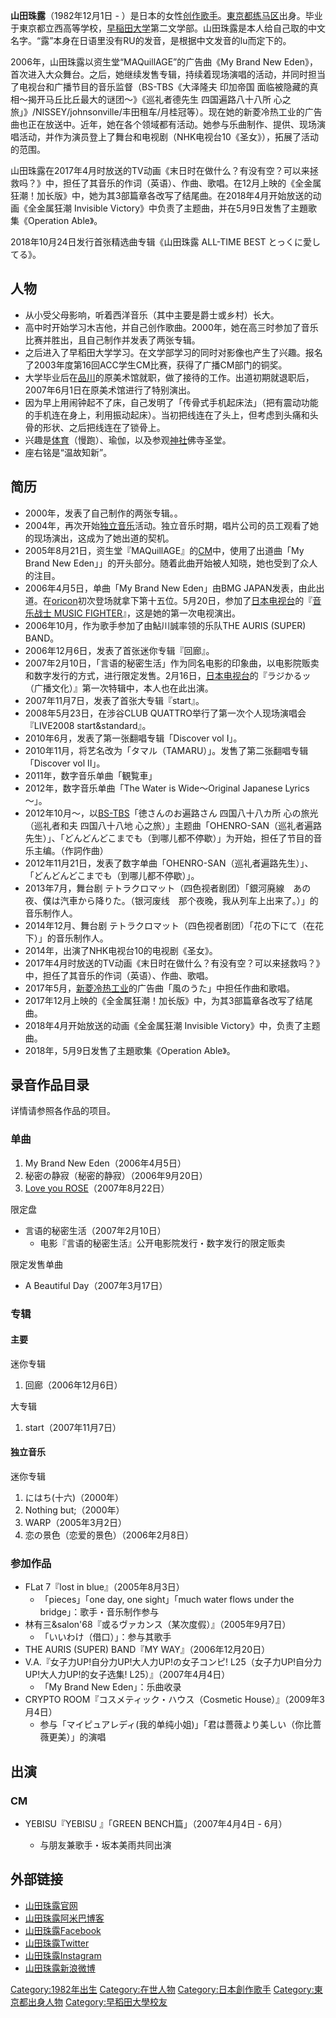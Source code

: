{{blpunsourced|time=2017-12-20T09:18:16+00:00}}
{{艺人
|姓名 = 山田珠露
|类型 = 女歌手
|图片 =
|外文名 = {{lang|ja|山田タマル}}（日语）
|国籍 =[[日本|日本]]
|教育程度 = 早稲田大学 第二文学部 毕业
| Born                = {{Birth date and age|1982|12|1}}
|出生地点 =  {{flagicon|JPN}} [[東京都|東京都]]
| Instrument          = [[声乐|声乐]]/[[木吉他|木吉他]]
| Genre               = [[J-POP|J-POP]]
| Occupation          = [[创作歌手|创作歌手]]
| Years_active        = 2005年 - 
| Label               = [[江戸屋株式会社|江戸屋株式会社]]（2005年 - 2006年）<br/>[[BMG_JAPAN|BMG JAPAN]]（2006年 - 2008年）
| Production          = [[POWERPLAY|POWERPLAY]]（2006年 - 2011年）
| Associated_acts     = [[山田胜也|山田胜也]]（2006年 - 2008年）
| URL                 = https://www.tamaru-web.com/
}}

'''山田珠露'''（1982年12月1日 - ）是日本的女性[[創作歌手|创作歌手]]。[[東京都|東京都]][[練馬区|练马区]]出身。毕业于東京都立西高等学校，[[早稻田大学|早稲田大学]]第二文学部。山田珠露是本人给自己取的中文名字。“露”本身在日语里没有RU的发音，是根据中文发音的lu而定下的。

2006年，山田珠露以资生堂“MAQuillAGE”的广告曲《My Brand New Eden》，首次进入大众舞台。之后，她继续发售专辑，持续着现场演唱的活动，并同时担当了电视台和广播节目的音乐监督（BS-TBS《大泽隆夫 印加帝国 面临被隐藏的真相〜揭开马丘比丘最大的谜团〜》《巡礼者德先生 四国遍路八十八所 心之旅」》/NISSEY/johnsonville/丰田租车/月桂冠等）。现在她的新菱冷热工业的广告曲也正在放送中。近年，她在各个领域都有活动。她参与乐曲制作、提供、现场演唱活动，并作为演员登上了舞台和电视剧（NHK电视台10《圣女》），拓展了活动的范围。

山田珠露在2017年4月时放送的TV动画《末日时在做什么？有没有空？可以来拯救吗？》中，担任了其音乐的作词（英语）、作曲、歌唱。在12月上映的《全金属狂潮！加长版》中，她为其3部篇章各改写了结尾曲。在2018年4月开始放送的动画《全金属狂潮 Invisible Victory》中负责了主题曲，并在5月9日发售了主題歌集《Operation Able》。

2018年10月24日发行首张精选曲专辑《山田珠露 ALL-TIME BEST とっくに愛してる》。

== 人物 ==
* 从小受父母影响，听着西洋音乐（其中主要是爵士或乡村）长大。
* 高中时开始学习木吉他，并自己创作歌曲。2000年，她在高三时参加了音乐比赛并胜出，且自己制作并发表了两张专辑。
* 之后进入了早稻田大学学习。在文学部学习的同时对影像也产生了兴趣。报名了2003年度第16回ACC学生CM比赛，获得了广播CM部门的铜奖。
* 大学毕业后在[[品川區|品川]]的原美术馆就职，做了接待的工作。出道初期就退职后，2007年6月1日在原美术馆进行了特别演出。
* 因为早上用闹钟起不了床，自己发明了「传骨式手机起床法」（把有震动功能的手机连在身上，利用振动起床）。当初把线连在了头上，但考虑到头痛和头骨的形状、之后把线连在了锁骨上。
* 兴趣是[[体育运动|体育]]（慢跑）、瑜伽，以及参观[[寺社|神社]]佛寺圣堂。
* 座右铭是“温故知新”。

== 简历 ==
* 2000年，发表了自己制作的两张专辑。。
* 2004年，再次开始[[獨立音樂|独立音乐]]活动。独立音乐时期，唱片公司的员工观看了她的现场演出，这成为了她出道的契机。
* 2005年8月21日，资生堂『MAQuillAGE』的[[電視廣告|CM]]中，使用了出道曲「My Brand New Eden」」的开头部分。随着此曲开始被人知晓，她也受到了众人的注目。
* 2006年4月5日，单曲「My Brand New Eden」由BMG JAPAN发表，由此出道。在[[oricon|oricon]]初次登场就拿下第十五位。5月20日，参加了[[日本電視台|日本电视台]]的『[[音樂戰士_MUSIC_FIGHTER|音乐战士 MUSIC FIGHTER]]』，这是她的第一次电视演出。
* 2006年10月，作为歌手参加了由鮎川誠率领的乐队THE AURIS (SUPER) BAND。
* 2006年12月6日，发表了首张迷你专辑『回廊』。
* 2007年2月10日，「言语的秘密生活」作为同名电影的印象曲，以电影院贩卖和数字发行的方式，进行限定发售。2月16日，[[日本電視台|日本电视台]]的『ラジかるッ（广播文化）』第一次特辑中，本人也在此出演。
* 2007年11月7日，发表了首张大专辑『start』。
* 2008年5月23日，在涉谷CLUB QUATTRO举行了第一次个人现场演唱会『LIVE2008 start&standard』。
* 2010年6月，发表了第一张翻唱专辑「Discover vol Ⅰ」。
* 2010年11月，将艺名改为「タマル（TAMARU）」。发售了第二张翻唱专辑「Discover vol Ⅱ」。
* 2011年，数字音乐单曲「観覧車」
* 2012年，数字音乐单曲「The Water is Wide～Original Japanese Lyrics～」。
* 2012年10月～，以[[BS-TBS|BS-TBS]]「徳さんのお遍路さん 四国八十八カ所 心の旅光（巡礼者和夫 四国八十八地 心之旅）」主题曲「OHENRO-SAN（巡礼者遍路先生）」、「どんどんどこまでも（到哪儿都不停歇）」为开始，担任了节目的音乐主编。（作詞作曲）
* 2012年11月21日，发表了数字单曲「OHENRO-SAN（巡礼者遍路先生）」、「どんどんどこまでも（到哪儿都不停歇）」。
* 2013年7月，舞台剧 テトラクロマット（四色视者剧团）「銀河廃線　あの夜、僕は汽車から降りた。（银河废线　那个夜晚，我从列车上出来了。）」的音乐制作人。
* 2014年12月、舞台剧 テトラクロマット（四色视者剧团）「花の下にて（在花下）」的音乐制作人。
* 2014年，出演了NHK电视台10的电视剧《圣女》。
* 2017年4月时放送的TV动画《末日时在做什么？有没有空？可以来拯救吗？》中，担任了其音乐的作词（英语）、作曲、歌唱。
* 2017年5月，[https://web.archive.org/web/20180619063025/https://www.shinryo.com/media/cm.html 新菱冷热工业]的广告曲「風のうた」中担任作曲和歌唱。
* 2017年12月上映的《全金属狂潮！加长版》中，为其3部篇章各改写了结尾曲。
* 2018年4月开始放送的动画《全金属狂潮 Invisible Victory》中，负责了主题曲。
* 2018年，5月9日发售了主題歌集《Operation Able》。

== 录音作品目录 ==
详情请参照各作品的项目。

=== 单曲 ===
# My Brand New Eden（2006年4月5日）
# 秘密の静寂（秘密的静寂）（2006年9月20日）
# [[山田珠露|Love you ROSE]]（2007年8月22日）
; 限定盘
* 言语的秘密生活（2007年2月10日）
** 电影『言语的秘密生活』公开电影院发行・数字发行的限定贩卖
; 限定发售单曲
* A Beautiful Day（2007年3月17日）

=== 专辑 ===

==== 主要 ====
; 迷你专辑
# 回廊（2006年12月6日）
; 大专辑
# start（2007年11月7日）

==== 独立音乐 ====
; 迷你专辑
# にはち(十六)（2000年）
# Nothing but;（2000年）
# WARP（2005年3月2日）
# 恋の景色（恋爱的景色）（2006年2月8日）

=== 参加作品 ===
* FLat 7『lost in blue』（2005年8月3日）
** 「pieces」「one day, one sight」「much water flows under the bridge」：歌手・音乐制作参与
* 林有三&salon'68『或るヴァカンス（某次度假）』（2005年9月7日）
** 「いいわけ（借口）」：参与其歌手
* THE AURIS (SUPER) BAND『MY WAY』（2006年12月20日）
* V.A.『女子力UP!自分力UP!大人力UP!の女子コンピ! L25（女子力UP!自分力UP!大人力UP!的女子选集! L25）』（2007年4月4日）
** 「My Brand New Eden」：乐曲收录
* CRYPTO ROOM『コスメティック・ハウス（Cosmetic House）』（2009年3月4日）
** 参与「マイピュアレディ(我的单纯小姐)」「君は薔薇より美しい（你比蔷薇更美）」的演唱

== 出演 ==

=== CM ===
* YEBISU『YEBISU <THE HOP>』「GREEN BENCH篇」（2007年4月4日 - 6月）
** 与朋友兼歌手・坂本美雨共同出演

== 外部链接 ==
* [http://www.tamaruyamada.jp/ 山田珠露官网] {{Wayback|url=http://www.tamaruyamada.jp/ |date=20160312193820 }}
* [http://ameblo.jp/tamaru-official/ 山田珠露阿米巴博客] {{Wayback|url=http://ameblo.jp/tamaru-official/ |date=20160331064200 }}
* <span contenteditable="false">[https://www.facebook.com/yamadatamaru.official 山田珠露Facebook] {{Wayback|url=https://www.facebook.com/yamadatamaru.official |date=20210716211243 }}
* [https://twitter.com/Tamaru_official 山田珠露Twitter] {{Wayback|url=https://twitter.com/Tamaru_official |date=20181206195614 }}
*[[Category:1982年出生|Category:1982年出生]] [https://www.instagram.com/yamadatamaru/ 山田珠露Instagram]
*[https://weibo.com/u/6331528811 山田珠露新浪微博]

{{DEFAULTSORT:Yamada Tamaru}}
[[Category:在世人物|Category:在世人物]]
[[Category:日本創作歌手|Category:日本創作歌手]]
[[Category:東京都出身人物|Category:東京都出身人物]]
[[Category:早稻田大學校友|Category:早稻田大學校友]]